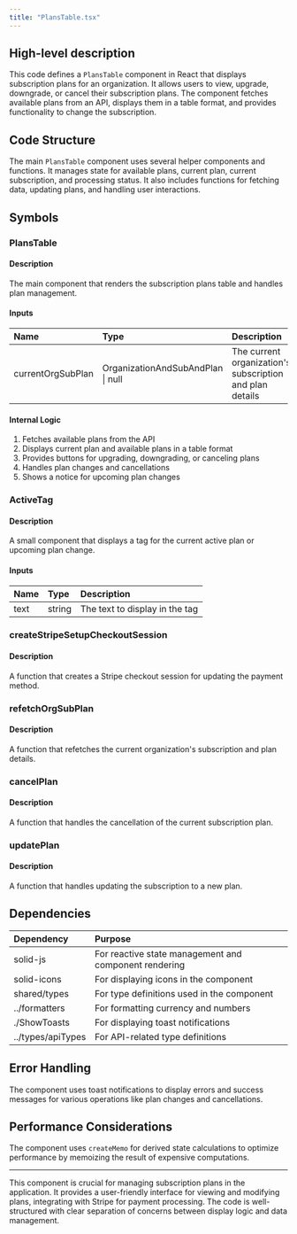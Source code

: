 ```yaml
---
title: "PlansTable.tsx"
---
```


## High-level description
This code defines a `PlansTable` component in React that displays subscription plans for an organization. It allows users to view, upgrade, downgrade, or cancel their subscription plans. The component fetches available plans from an API, displays them in a table format, and provides functionality to change the subscription.

## Code Structure
The main `PlansTable` component uses several helper components and functions. It manages state for available plans, current plan, current subscription, and processing status. It also includes functions for fetching data, updating plans, and handling user interactions.

## Symbols

### PlansTable
#### Description
The main component that renders the subscription plans table and handles plan management.

#### Inputs
| Name | Type | Description |
|:-----|:-----|:------------|
| currentOrgSubPlan | OrganizationAndSubAndPlan \| null | The current organization's subscription and plan details |

#### Internal Logic
1. Fetches available plans from the API
2. Displays current plan and available plans in a table format
3. Provides buttons for upgrading, downgrading, or canceling plans
4. Handles plan changes and cancellations
5. Shows a notice for upcoming plan changes

### ActiveTag
#### Description
A small component that displays a tag for the current active plan or upcoming plan change.

#### Inputs
| Name | Type | Description |
|:-----|:-----|:------------|
| text | string | The text to display in the tag |

### createStripeSetupCheckoutSession
#### Description
A function that creates a Stripe checkout session for updating the payment method.

### refetchOrgSubPlan
#### Description
A function that refetches the current organization's subscription and plan details.

### cancelPlan
#### Description
A function that handles the cancellation of the current subscription plan.

### updatePlan
#### Description
A function that handles updating the subscription to a new plan.

## Dependencies
| Dependency | Purpose |
|:-----------|:--------|
| solid-js | For reactive state management and component rendering |
| solid-icons | For displaying icons in the component |
| shared/types | For type definitions used in the component |
| ../formatters | For formatting currency and numbers |
| ./ShowToasts | For displaying toast notifications |
| ../types/apiTypes | For API-related type definitions |

## Error Handling
The component uses toast notifications to display errors and success messages for various operations like plan changes and cancellations.

## Performance Considerations
The component uses `createMemo` for derived state calculations to optimize performance by memoizing the result of expensive computations.

---

This component is crucial for managing subscription plans in the application. It provides a user-friendly interface for viewing and modifying plans, integrating with Stripe for payment processing. The code is well-structured with clear separation of concerns between display logic and data management.